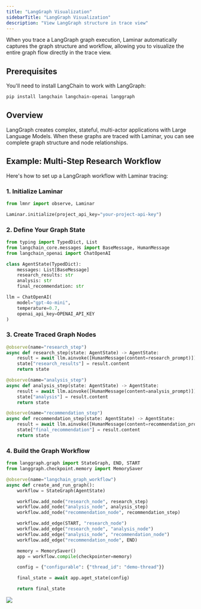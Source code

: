 ```yaml
---
title: "LangGraph Visualization"
sidebarTitle: "LangGraph Visualization"
description: "View LangGraph structure in trace view"
---
```


When you trace a LangGraph graph execution, Laminar automatically captures the graph structure and workflow, allowing you to visualize the entire graph flow directly in the trace view.

## Prerequisites

You'll need to install LangChain to work with LangGraph:

```bash
pip install langchain langchain-openai langgraph
```

## Overview

LangGraph creates complex, stateful, multi-actor applications with Large Language Models.
When these graphs are traced with Laminar, you can see complete graph structure and node relationships.

## Example: Multi-Step Research Workflow

Here's how to set up a LangGraph workflow with Laminar tracing:

### 1. Initialize Laminar

```python
from lmnr import observe, Laminar

Laminar.initialize(project_api_key="your-project-api-key")
```

### 2. Define Your Graph State

```python
from typing import TypedDict, List
from langchain_core.messages import BaseMessage, HumanMessage
from langchain_openai import ChatOpenAI

class AgentState(TypedDict):
    messages: List[BaseMessage]
    research_results: str
    analysis: str
    final_recommendation: str

llm = ChatOpenAI(
    model="gpt-4o-mini",
    temperature=0.7,
    openai_api_key=OPENAI_API_KEY
)
```

### 3. Create Traced Graph Nodes

```python
@observe(name="research_step")
async def research_step(state: AgentState) -> AgentState:
    result = await llm.ainvoke([HumanMessage(content=research_prompt)])
    state["research_results"] = result.content
    return state

@observe(name="analysis_step")
async def analysis_step(state: AgentState) -> AgentState:
    result = await llm.ainvoke([HumanMessage(content=analysis_prompt)])
    state["analysis"] = result.content
    return state

@observe(name="recommendation_step")
async def recommendation_step(state: AgentState) -> AgentState:
    result = await llm.ainvoke([HumanMessage(content=recommendation_prompt)])
    state["final_recommendation"] = result.content
    return state
```

### 4. Build the Graph Workflow

```python
from langgraph.graph import StateGraph, END, START
from langgraph.checkpoint.memory import MemorySaver

@observe(name="langchain_graph_workflow")
async def create_and_run_graph():
    workflow = StateGraph(AgentState)

    workflow.add_node("research_node", research_step)
    workflow.add_node("analysis_node", analysis_step)
    workflow.add_node("recommendation_node", recommendation_step)

    workflow.add_edge(START, "research_node")
    workflow.add_edge("research_node", "analysis_node")
    workflow.add_edge("analysis_node", "recommendation_node")
    workflow.add_edge("recommendation_node", END)

    memory = MemorySaver()
    app = workflow.compile(checkpointer=memory)

    config = {"configurable": {"thread_id": "demo-thread"}}

    final_state = await app.aget_state(config)

    return final_state
```

<Frame>
    <img src="/images/traces/langgraph-visualization.png" />
</Frame>
